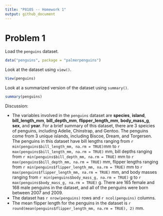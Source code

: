 ```yaml
---
title: "P8105 -- Homework 1"
output: github_document
---
```


# Problem 1

Load the `penguins` dataset.

```r
data("penguins", package = "palmerpenguins")
```

Look at the dataset using `view()`.

```r
View(penguins)
```

Look at a summarized version of the dataset using `summary()`.

```r
summary(penguins)
```

Discussion:  

*  The variables involved in the `penguins` dataset are **species**, **island**, **bill_length_mm**, **bill_depth_mm**, **flipper_length_mm**, **body_mass_g**, **sex**, and **year**. For a brief summary of this dataset, there are 3 speicies of penguins, including Adelie, Chinstrap, and Gentoo. The penguins come from 3 unique islands, including Biscoe, Dream, and Torgersen. The penguins in this dataset have bill lengths ranging from `r min(penguins$bill_length_mm, na.rm = TRUE) `mm to `r max(penguins$bill_length_mm, na.rm = TRUE)` mm, bill depths ranging from `r min(penguins$bill_depth_mm, na.rm = TRUE)` mm to `r max(penguins$bill_depth_mm, na.rm = TRUE)` mm, flipper lengths ranging from `r min(penguins$flipper_length_mm, na.rm = TRUE)` mm to `r max(penguins$flipper_length_mm, na.rm = TRUE)` mm, and body masses ranging from `r min(penguins$body_mass_g, na.rm = TRUE)` g to `r max(penguins$body_mass_g, na.rm = TRUE)` g. There are 165 female and 168 male penguins in the dataset, and all of the penguins were born between 2007 and 2009.  
*  The dataset has `r nrow(penguins)` rows and `r ncol(penguins)` columns.  
*  The mean flipper length for the penguins in the dataset is `r round(mean(penguins$flipper_length_mm, na.rm = TRUE), 2)` mm.
